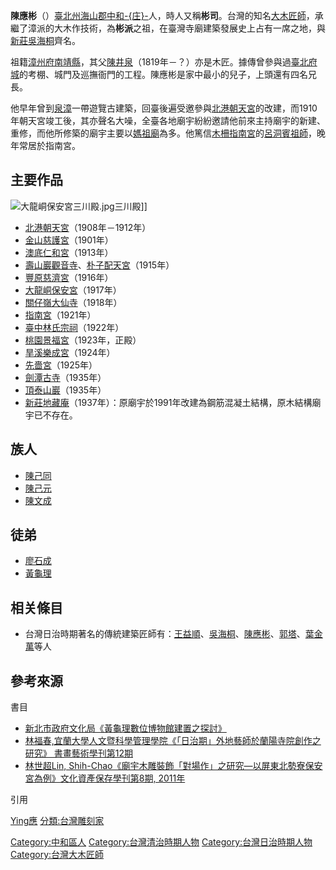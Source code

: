 {{Infobox Hokkien name
| title                =陳應彬
| hanji                =陳應彬
| poj                  =Tân Èng-pin
| hanlo                =
| tl                   =Tân Ìng-pin
| bp                   =
| hokkienipa           =
|
| othername1           =別稱
| hanji1               =彬司
| poj1                 =Pin-sai
| hanlo1               =
| tl1                  =Pin-sai
| bp1                  =
| hokkienipa1          =
}}
'''陳應彬'''（{{bd|1864年||1944年|}}）[[臺北州|臺北州]][[海山郡|海山郡]][[中和庄|中和-{庄}-]]人，時人又稱'''彬司'''。台灣的知名[[大木匠師|大木匠師]]，承繼了漳派的大木作技術，為'''彬派'''之祖，在臺灣寺廟建築發展史上占有一席之地，與[[新莊區|新莊]][[吳海桐|吳海桐]]齊名。

祖籍[[漳州府|漳州府]][[南靖縣|南靖縣]]，其父[[陳井泉|陳井泉]]（1819年－？）亦是木匠。據傳曾參與過[[臺北府城|臺北府城]]的考棚、城門及巡撫衙門的工程。{{r|古}}{{r|L}}陳應彬是家中最小的兒子，上頭還有四名兄長。

他早年曾到[[泉漳|泉漳]]一帶遊覽古建築，回臺後遍受邀參與[[北港朝天宮|北港朝天宮]]的改建，而1910年朝天宮竣工後，其亦聲名大噪，全臺各地廟宇紛紛邀請他前來主持廟宇的新建、重修，而他所修築的廟宇主要以[[媽祖廟|媽祖廟]]為多。他篤信[[木柵|木柵]][[指南宮|指南宮]]的[[呂洞賓|呂洞賓]][[祖師|祖師]]，晚年常居於指南宮。{{r|古}}

== 主要作品 ==
[[File:大龍峒保安宮三川殿.jpg|thumb]]三川殿]]
*[[北港朝天宮|北港朝天宮]]（1908年－1912年）
*[[金山慈護宮|金山慈護宮]]（1901年）
*[[澳底仁和宮|澳底仁和宮]]（1913年）
*[[壽山巖觀音寺|壽山巖觀音寺]]、[[朴子配天宮|朴子配天宮]]（1915年）
*[[豐原慈濟宮|豐原慈濟宮]]（1916年）
*[[大龍峒保安宮|大龍峒保安宮]]（1917年）
*[[關仔嶺大仙寺|關仔嶺大仙寺]]（1918年）
*[[指南宮|指南宮]]（1921年）
*[[臺中林氏宗祠|臺中林氏宗祠]]（1922年）
*[[桃園景福宮|桃園景福宮]]（1923年，正殿）
*[[旱溪樂成宮|旱溪樂成宮]]（1924年）
*[[先嗇宮|先嗇宮]]（1925年）
*[[劍潭古寺|劍潭古寺]]（1935年）
*[[頂泰山巖|頂泰山巖]]（1935年）
*[[新莊地藏庵|新莊地藏庵]]（1937年）：原廟宇於1991年改建為鋼筋混凝土結構，原木結構廟宇已不存在。

==族人==
*[[陳己同|陳己同]]
*[[陳己元|陳己元]]
*[[陳文成|陳文成]]

==徒弟==
*[[廖石成|廖石成]]
*[[黃龜理|黃龜理]]

==相关條目==
*台灣日治時期著名的傳統建築匠師有：[[王益順|王益順]]、[[吳海桐|吳海桐]]、[[陳應彬|陳應彬]]、[[郭塔|郭塔]]、[[葉金萬|葉金萬]]等人

== 參考來源 ==
;書目
*[https://web.archive.org/web/20160307061723/http://webmg2.ntpc.gov.tw/web66/_file/1397/upload/25693/97/013.pdf  新北市政府文化局《黃龜理數位博物館建置之探討》]
*[https://web.archive.org/web/20160304212358/http://archive.ncfta.gov.tw/04_inheritance04.aspx?id=74  林福春,宜蘭大學人文暨科學管理學院《「日治期」外地藝師於蘭陽寺院創作之研究》 書畫藝術學刊第12期]
*[https://web.archive.org/web/20150923193128/http://www.boch.gov.tw/boch/frontsite/cms/newsDetailViewAction.do?method=doViewNewsDetail&contentId=4684&isAddHitRate=true&relationPk=4684&tableName=content&iscancel=true&menuId=3507       林世超Lin, Shih-Chao《廟宇木雕裝飾「對場作」之研究—以屏東北勢寮保安宮為例》文化資產保存學刊第8期, 2011年]
;引用
{{reflist|2|refs=
<ref name="古">{{cite book|author=李乾朗 |title=古蹟新解——珍重故事的舞台 |publisher=藝術家出版社 |location=台北市 |isbn=986-7487-24-9 |pages=181－186頁|date=2004年9月}}</ref>
<ref name=L>{{cite book|author=李乾朗|title= 台灣古建築圖解事典 |edition= 四版五刷 |date=2009-04-10 |publisher=遠流出版社 |location=台北市 |isbn= 957-32-4957-X |pages=159頁}}</ref>
}}

{{DEFAULTSORT:Chen陳}}
[[分類:陳姓|Ying應]]
[[Category:中和區人|Category:中和區人]]
[[Category:台灣清治時期人物|Category:台灣清治時期人物]]
[[Category:台灣日治時期人物|Category:台灣日治時期人物]]
[[Category:台灣大木匠師|Category:台灣大木匠師]]
[[分類:台灣雕刻家|分類:台灣雕刻家]]